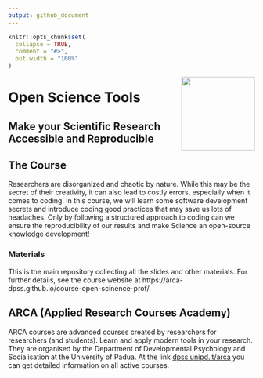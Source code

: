 ```yaml
---
output: github_document
---
```


<!-- README.md is generated from README.Rmd. Please edit that file -->

```r
knitr::opts_chunk$set(
  collapse = TRUE,
  comment = "#>",
  out.width = "100%"
)
```

<img align="right" width="150" height="150" src="assets/images/arca-logo.svg">

# Open Science Tools
## Make your Scientific Research Accessible and Reproducible

<!-- badges: start -->
<!-- badges: end -->

## The Course

Researchers are disorganized and chaotic by nature. While this may be the secret of their creativity, it can also lead to costly errors, especially when it comes to coding. In this course, we will learn some software development secrets and introduce coding good practices that may save us lots of headaches. Only by following a structured approach to coding can we ensure the reproducibility of our results and make Science an open-source knowledge development!

### Materials

This is the main repository collecting all the slides and other materials. For further details, see the course website at https://arca-dpss.github.io/course-open-scinence-prof/.


## ARCA (Applied Research Courses Academy)


ARCA courses are advanced courses created by researchers for researchers (and students). Learn and apply modern tools in your research. They are organised by the Department of Developmental Psychology and Socialisation at the University of Padua. At the link [dpss.unipd.it/arca](https://www.dpss.unipd.it/arca) you can get detailed information on all active courses.
